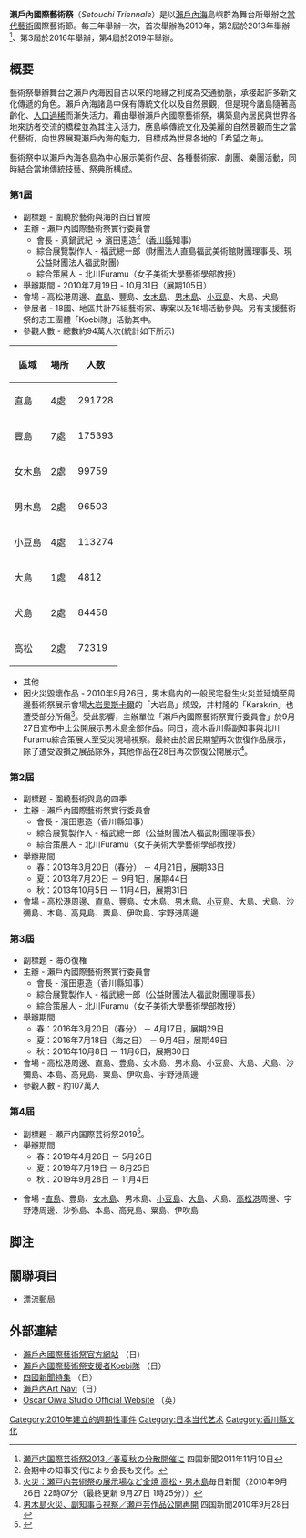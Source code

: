 '''瀨戶內國際藝術祭'''（''Setouchi Triennale''）是以[[瀨戶內海|瀨戶內海]]島嶼群為舞台所舉辦之[[當代藝術|當代藝術]]國際藝術節。每三年舉辦一次，首次舉辦為2010年，第2屆於2013年舉辦<ref>[http://www.shikoku-np.co.jp/kagawa_news/culture/20111110000128 瀬戸内国際芸術祭2013／春夏秋の分散開催に] {{Wayback|url=http://www.shikoku-np.co.jp/kagawa_news/culture/20111110000128 |date=20111214053124 }}四国新聞2011年11月10日</ref>、第3屆於2016年舉辦，第4屆於2019年舉辦。

== 概要 ==
藝術祭舉辦舞台之瀨戶內海因自古以來的地緣之利成為交通動脈，承接起許多新文化傳遞的角色。瀨戶內海諸島中保有傳統文化以及自然景觀，但是現今諸島隨著高齡化、[[人口過稀|人口過稀]]而漸失活力。藉由舉辦瀨戶內國際藝術祭，構築島內居民與世界各地來訪者交流的橋樑並為其注入活力，應島嶼傳統文化及美麗的自然景觀而生之當代藝術，向世界展現瀨戶內海的魅力，目標成為世界各地的「希望之海」。

藝術祭中以瀨戶內海各島為中心展示美術作品、各種藝術家、劇團、樂團活動，同時結合當地傳統技藝、祭典所構成。

=== 第1屆 ===
* 副標題 - 圍繞於藝術與海的百日冒險
* 主辦 - 瀨戶內國際藝術祭實行委員會
** 會長 - 真鍋武紀 → 濱田恵造<ref>会期中の知事交代により会長も交代。</ref>（[[香川县|香川縣]]知事）
** 綜合展覽製作人 - 福武總一郎（財團法人直島福武美術館財團理事長、現公益財團法人福武財團）
** 綜合策展人 - 北川Furamu（女子美術大學藝術學部教授）
* 舉辦期間 - 2010年7月19日 - 10月31日（展期105日）
* 會場 - 高松港周邊、[[直島町|直島]]、豐島、[[女木島|女木島]]、[[男木島|男木島]]、[[小豆島_(日本)|小豆島]]、大島、犬島
* 參展者 - 18國、地區共計75組藝術家、專案以及16場活動參與。另有支援藝術祭的志工團體「Koebi隊」活動其中。
* 參觀人數 - 總數約94萬人次(統計如下所示)
{| class="wikitable" id="cx90" style="text-align:center; font-size:;" data-source="90" data-cx-weight="102" contenteditable="true" data-cx-draft="true"
! id="93" |區域
! id="95" |場所
! id="97" |人数
|- id="100"
| id="101" |直島
| id="103" |4處
| id="105" |291728
|- id="108"
| id="109" |豐島
| id="111" |7處
| id="113" |175393
|- id="116"
| id="117" |女木島
| id="119" |2處
| id="121" |99759
|- id="124"
| id="125" |男木島
| id="127" |2處
| id="129" |96503
|- id="132"
| id="133" |小豆島
| id="135" |4處
| id="137" |113274
|- id="140"
| id="141" |大島
| id="143" |1處
| id="145" |4812
|- id="148"
| id="149" |犬島
| id="151" |2處
| id="153" |84458
|- id="156"
| id="157" |高松
| id="159" |2處
| id="161" |72319

|}
* 其他
* 因火災毀壞作品 - 2010年9月26日，男木島内的一般民宅發生火災並延燒至周邊藝術祭展示會場[[大岩奥斯卡尔|大岩奧斯卡爾]]的「大岩島」燒毀，井村隆的「Karakrin」也遭受部分所傷<ref>[http://mainichi.jp/photo/archive/news/2010/09/26/20100927k0000m040095000c.html 火災：瀬戸内芸術祭の展示場など全焼 高松・男木島]毎日新聞（2010年9月26日 22時07分（最終更新 9月27日 1時25分））</ref>。受此影響，主辦單位「瀨戶內國際藝術祭實行委員會」於9月27日宣布中止公開展示男木島全部作品。同日，高木香川縣副知事與北川Furamu綜合策展人至受災現場視察。最終由於居民期望再次恢復作品展示，除了遭受毀損之展品除外，其他作品在28日再次恢復公開展示<ref>[http://www.shikoku-np.co.jp/kagawa_news/social/article.aspx?id=20100928000113 男木島火災、副知事ら視察／瀬戸芸作品公開再開] {{Wayback|url=http://www.shikoku-np.co.jp/kagawa_news/social/article.aspx?id=20100928000113 |date=20101204164120 }}四国新聞2010年9月28日</ref>。

=== 第2屆 ===
* 副標題 - 圍繞藝術與島的四季
* 主辦 - 瀨戶內國際藝術祭實行委員會
** 會長 - 濱田恵造（香川縣知事）
** 綜合展覽製作人 - 福武總一郎（公益財團法人福武財團理事長）
** 綜合策展人 - 北川Furamu（女子美術大學藝術學部教授）
* 舉辦期間
** 春：2013年3月20日（春分） － 4月21日，展期33日
** 夏：2013年7月20日 － 9月1日，展期44日
** 秋：2013年10月5日 － 11月4日，展期31日
* 會場 - 高松港周邊、[[直島町|直島]]、豐島、女木島、男木島、[[小豆島_(日本)|小豆島]]、大島、犬島、沙彌島、本島、高見島、粟島、伊吹島、宇野港周邊

=== 第3屆 ===
*副標題 - 海の復権
*主辦 - 瀨戶內國際藝術祭實行委員會
** 會長 - 濱田恵造（香川縣知事）
** 綜合展覽製作人 - 福武總一郎（公益財團法人福武財團理事長）
** 綜合策展人 - 北川Furamu（女子美術大學藝術學部教授）
*舉辦期間
**春：2016年3月20日（春分） － 4月17日，展期29日
**夏：2016年7月18日（海之日） － 9月4日，展期49日
**秋：2016年10月8日 － 11月6日，展期30日
*會場 - 高松港周邊、直島、豊島、女木島、男木島、小豆島、大島、犬島、沙彌島、本島、高見島、粟島、伊吹島、宇野港周邊
*參觀人數 - 約107萬人

=== 第4屆 ===
*副標題 - 瀬戸内国際芸術祭2019<ref>{{Cite web |url=https://headlines.yahoo.co.jp/article?a=20190413-00001847-jalan-life |title=3年に一度の「瀬戸内国際芸術祭2019」開催！期間や見所をご紹介【じゃらんニュース】 |access-date=2019-10-19 |archive-url=https://web.archive.org/web/20190418112812/https://headlines.yahoo.co.jp/article?a=20190413-00001847-jalan-life |archive-date=2019-04-18 |dead-url=yes }}</ref>。
* 舉辦期間
** 春：2019年4月26日 － 5月26日
** 夏：2019年7月19日 － 8月25日
** 秋：2019年9月28日 － 11月4日

* 會場 -[[直島|直島]]、豊島、[[女木島|女木島]]、男木島、[[小豆島|小豆島]]、[[大島|大島]]、犬島、[[高松港|高松港]]周邊、宇野港周邊、沙弥島、本島、高見島、粟島、伊吹島

== 脚注 ==
<references />

== 關聯項目 ==
* [[漂流郵局|漂流郵局]]

== 外部連結 ==
* [http://setouchi-artfest.jp/ 瀨戶內國際藝術祭官方網站] {{Wayback|url=http://setouchi-artfest.jp/ |date=20150717014245 }}（日）
* [http://www.koebi.jp/ 瀨戶內國際藝術祭支援者Koebi隊] {{Wayback|url=http://www.koebi.jp/ |date=20150717233402 }}（日）
* [http://www.shikoku-np.co.jp/feature/art_festival/ 四國新聞特集] {{Wayback|url=http://www.shikoku-np.co.jp/feature/art_festival/ |date=20150813231116 }}（日）
* [https://web.archive.org/web/20141226155244/http://www.setouchi-navi.jp/ 瀨戶內Art Navi]（日）
* [http://www.oscaroiwastudio.com Oscar Oiwa Studio Official Website] {{Wayback|url=http://www.oscaroiwastudio.com/ |date=20200214133038 }}（英）

[[Category:2010年建立的週期性事件|Category:2010年建立的週期性事件]]
[[Category:日本当代艺术|Category:日本当代艺术]]
[[Category:香川縣文化|Category:香川縣文化]]